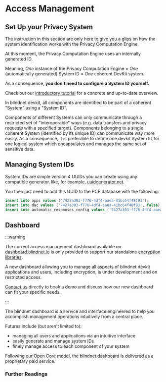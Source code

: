 
# Access Management

## Set Up your Privacy System

<WipWarning callToAction="false">
  <p>The instruction in this section are only here to give you a glips on how the system identification works with the Privacy Computation Engine.</p>
  <p>At this moment, the Privacy Computation Engine uses an internally generated ID.</p>
  <p>Meaning, <em>One</em> instance of the Privacy Computation Engine = <em>One</em> (automatically generated) System ID = <em>One</em> coherent DevKit system.</p>
  <p>As a consequence, <strong>you don't need to configure a System ID yourself.</strong></p>
  <p>Check out our <a href="/docs/tutorial">introductory tutorial</a> for a concrete and up-to-date overview.</p>
</WipWarning>

In blindnet devkit, all components are identified to be part of a coherent "System" using a "System ID".

Components of different Systems can only communicate through a restricted set of "interoperable" ways (e.g. data transfers and privacy requests with a specified target).
Components belonging to a single coherent System (identified by its unique ID) can communicate way more easily.
As a consequence, it is preferable to define one devkit System ID for one logical system which encapsulates and manages the same set of sensitive data.

## Managing System IDs

System IDs are simple version 4 UUIDs you can create using any compatible generator, like, for example, [uuidgenerator.net](https://www.uuidgenerator.net/).

You then just need to add this UUID to the PCE database with the following:

```sql
insert into apps values ('7427a303-f776-4df4-aaea-41bc64f48f93');
insert into dac values ('7427a303-f776-4df4-aaea-41bc64f48f93', false);
insert into automatic_responses_config values ('7427a303-f776-4df4-aaea-41bc64f48f93', true, true, true, true);
```

## Dashboard

:::warning

The current access management dashboard available on [dashboard.blindnet.io](https://dashboard.blindnet.io) is only provided to support our standalone [encryption libraries](/docs/encryption/).

A new dashboard allowing you to manage all aspects of blindnet devkit applications and users, including encryption, is under development and on restricted access.

[Contact us](https://www.blindnet.io/contact) directly to book a demo and discuss how our new dashboard can fit your specific needs.

:::

The blindnet dashboard is a service and interface engineered to help you accomplish management operations intuitively from a central place.

Futures include (but aren't limited to):

- managing all users and applications via an intuitive interface
- easily generate and manage system IDs
- finely manage access to each component of your system

Following our [Open Core](https://github.com/blindnet-io/openness-framework/blob/main/docs/refs/business-models.md#open-core) model, the blindnet dashboard is delivered as a proprietary paid service.

### Further Readings

<DocCardList items={useCurrentSidebarCategory().items}/>
